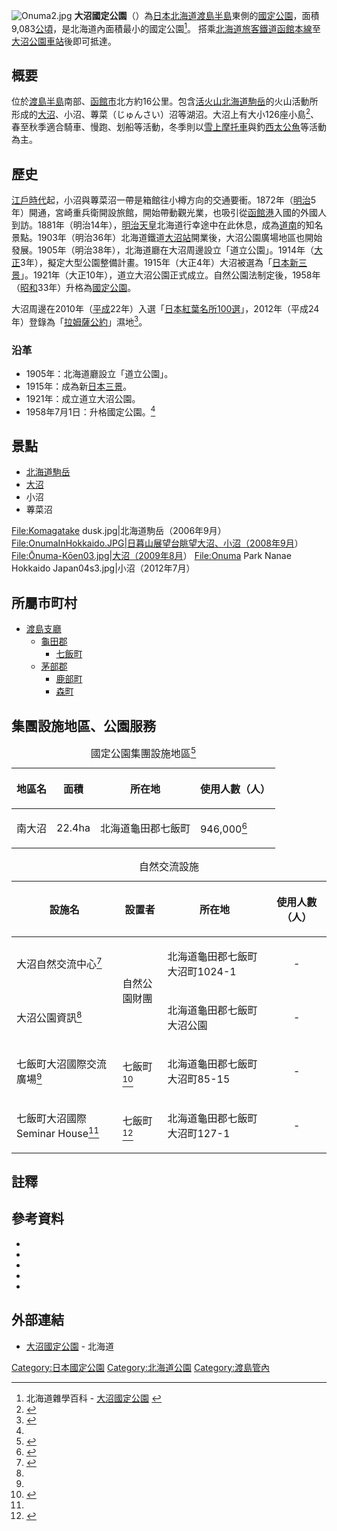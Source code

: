 {{Infobox protected area
| name            = 大沼國定公園
| alt_name        = Onuma Quasi-national Park<br>{{lang|ja|大沼国定公園}}
| iucn_category   = V
| photo           = Komagatake dusk.jpg
| photo_width     = 
| photo_caption   = 大沼與駒岳
| map             = Japan Hokkaido
| map_width       = 250
| location        = {{JPN}}[[北海道|北海道]]
| nearest_city    = 
| lat_d           = 42.0121
| long_d          = 140.671
| area            = {{convert|9083|ha|km2|sigfig=3}}<ref>{{Cite web |url=https://www.env.go.jp/park/doc/data/quasi/qnp_2.pdf |title=国定公園地種区分別面積 |year=2016 |format=PDF |publisher=[[環境省|環境省]] |accessdate=2016-08-25 |archive-date=2020-12-08 |archive-url=https://web.archive.org/web/20201208084302/https://www.env.go.jp/park/doc/data/quasi/qnp_2.pdf |dead-url=no }}</ref>
| established     = 1958年7月1日
| visitation_num  = 949,000人次
| visitation_year = 2018年
| visitation_ref  = <ref>{{Cite web |url=http://www.env.go.jp/park/doc/data/natural/data/naturalpark_6.xls |title=国定公園の利用者数（公園、年次別） |work=関連法令・各種資料 > 自然保護各種データ |publisher=環境省 |access-date=2020-10-11 |archive-date=2020-10-10 |archive-url=https://web.archive.org/web/20201010195002/http://www.env.go.jp/park/doc/data/natural/data/naturalpark_6.xls |dead-url=no }}</ref>
| governing_body  = 北海道廳
| url             = http://www.pref.hokkaido.lg.jp/ks/skn/environ/parks/onuma.htm
}} 
[[File:Onuma2.jpg|thumb]]
'''大沼國定公園'''（{{jpn|j=大沼国定公園|hg=おおぬまこくていこうえん|rm=Onuma Kokutei Kōen}}）為[[日本|日本]][[北海道|北海道]][[渡島半島|渡島半島]]東側的[[日本国定公园|國定公園]]，面積9,083[[公頃|公頃]]，是北海道內面積最小的國定公園<ref name="pucchi">北海道雜學百科 - [http://pucchi.net/hokkaido/nature/onuma.php 大沼國定公園] {{Wayback|url=http://pucchi.net/hokkaido/nature/onuma.php |date=20080512004638 }}</ref>。
搭乘[[北海道旅客鐵道|北海道旅客鐵道]][[函館本線|函館本線]]至[[大沼公園車站|大沼公園車站]]後即可抵達。

== 概要 ==
位於[[渡島半島|渡島半島]]南部、[[函館市|函館市]]北方約16公里。包含[[活火山|活火山]][[北海道駒岳|北海道駒岳]]的火山活動所形成的[[大沼_(七飯町)|大沼]]、小沼、蓴菜（じゅんさい）沼等湖沼。大沼上有大小126座小島<ref>{{Cite web |url=http://www.bousai.go.jp/kohou/kouhoubousai/h21/07/volcano.html |title=日本の火山 vol.08 北海道駒ケ岳（こまがたけ） |publisher=[[内閣府|内閣府]] |accessdate=2016-08-01 |archive-date=2020-10-12 |archive-url=https://web.archive.org/web/20201012182831/http://www.bousai.go.jp/kohou/kouhoubousai/h21/07/volcano.html |dead-url=no }}</ref>、春至秋季適合騎車、慢跑、划船等活動，冬季則以[[雪上摩托車|雪上摩托車]]與釣[[西太公魚|西太公魚]]等活動為主。

== 歷史 ==
[[江戶時代|江戶時代]]起，小沼與蓴菜沼一帶是箱館往小樽方向的交通要衝{{Sfn|交通の要衝}}。1872年（[[明治|明治]]5年）{{link-ja|札幌本道|札幌本道}}開通，宮崎重兵衛開設旅館，開始帶動觀光業，也吸引從[[函館港|函館港]]入國的外國人到訪{{Sfn|交通の要衝}}。1881年（明治14年），[[明治天皇|明治天皇]]北海道行幸途中在此休息，成為[[道南|道南]]的知名景點。1903年（明治36年）北海道鐵道[[大沼站|大沼站]]開業後，大沼公園廣場地區也開始發展{{Sfn|大沼公園広場付近の開発}}。1905年（明治38年），北海道廳在大沼周邊設立「道立公園」。1914年（[[大正|大正]]3年），{{link-ja|本多靜六|本多静六}}擬定大型公園整備計畫。1915年（大正4年）大沼被選為「[[日本三景|日本新三景]]」。1921年（大正10年），道立大沼公園正式成立{{Sfn|道立大沼公園の誕生}}。自然公園法制定後，1958年（[[昭和|昭和]]33年）升格為[[國定公園|國定公園]]。

大沼周邊在2010年（[[平成|平成]]22年）入選「[[日本紅葉名所100選|日本紅葉名所100選]]」，2012年（平成24年）登錄為「[[拉姆薩公約|拉姆薩公約]]」濕地<ref>{{Cite web |url=http://www.env.go.jp/nature/ramsar/conv/ramsarsitej/RamsarSites_jp_web21.pdf |title=大沼 |format=PDF |work=日本のラムサール条約登録湿地 |publisher=環境省 |accessdate=2016-01-08 |archive-date=2020-12-05 |archive-url=https://web.archive.org/web/20201205152408/https://www.env.go.jp/nature/ramsar/conv/ramsarsitej/RamsarSites_jp_web21.pdf |dead-url=no }}</ref>。

=== 沿革 ===
* 1905年：北海道廳設立「道立公園」。
* 1915年：成為新[[日本三景|日本三景]]。
* 1921年：成立道立大沼公園。
* 1958年7月1日：升格國定公園。<ref name="pucchi"/>
== 景點 ==
* [[北海道駒岳|北海道駒岳]]
* [[大沼_(七飯町)|大沼]]
* 小沼
* 蓴菜沼
<gallery widths=180 heights=120>
File:Komagatake dusk.jpg|北海道駒岳（2006年9月）
File:OnumaInHokkaido.JPG|日暮山展望台眺望大沼、小沼（2008年9月）
File:Ōnuma-Kōen03.jpg|大沼（2009年8月）
File:Onuma Park Nanae Hokkaido Japan04s3.jpg|小沼（2012年7月）
</gallery>
==所屬市町村==
*[[渡島支廳|渡島支廳]]
**[[龜田郡|龜田郡]]
***[[七飯町|七飯町]]
**[[茅部郡|茅部郡]]
***[[鹿部町|鹿部町]]
***[[森町_(北海道)|森町]]
== 集團設施地區、公園服務 ==
{| class="wikitable" style="text-align:left; font-size:95%"
|+ 國定公園集團設施地區<ref>{{Cite web |url=http://www.env.go.jp/park/doc/data/quasi/qnp_7.pdf |title=国定公園集団施設地区 |year=2020 |format=PDF |publisher=環境省 |access-date=2020-10-11 |archive-date=2020-12-08 |archive-url=https://web.archive.org/web/20201208084333/http://www.env.go.jp/park/doc/data/quasi/qnp_7.pdf |dead-url=no }}</ref>
!地區名
!面積
!所在地
!使用人數（人）
|-
|南大沼||22.4ha||北海道龜田郡七飯町||946,000<ref name="集団施設地区等利用者数">{{Cite web|url=http://www.env.go.jp/park/doc/data/natural/data/naturalpark_7.xls|title=国定公園集団施設地区等利用者数|publisher=環境省|access-date=2020-10-11|archive-date=2020-12-08|archive-url=https://web.archive.org/web/20201208084338/http://www.env.go.jp/park/doc/data/natural/data/naturalpark_7.xls|dead-url=no}}</ref>
|}
{| class="wikitable" style="text-align:left; font-size:95%"
|+ 自然交流設施
!設施名
!設置者
!所在地
!使用人數（人）
|-
|大沼自然交流中心<ref name="自然ふれあい施設">{{Cite web |url=http://www.bes.or.jp/oonuma/base.html |title=主な自然ふれあい施設 |publisher=自然公園財団 |accessdate=2016-01-10 |archive-date=2016-04-19 |archive-url=https://web.archive.org/web/20160419233151/http://www.bes.or.jp/oonuma/base.html |dead-url=yes }}</ref>||rowspan="2"|自然公園財團||北海道龜田郡七飯町大沼町1024-1||<center>-</center>
|-
|大沼公園資訊<ref name="自然ふれあい施設"/>||北海道龜田郡七飯町大沼公園||<center>-</center>
|-
|七飯町大沼國際交流廣場<ref name="自然ふれあい施設"/>||七飯町<ref>{{Cite web |url=http://www2.town.nanae.hokkaido.jp/reiki_int/reiki_honbun/a046RG00000601.html |title=七飯町大沼国際交流プラザ条例 |work=七飯町例規集 |publisher=[[七飯町|七飯町]] |accessdate=2016-08-26 |archive-date=2020-10-16 |archive-url=https://web.archive.org/web/20201016123435/http://www2.town.nanae.hokkaido.jp/reiki_int/reiki_honbun/a046RG00000601.html |dead-url=no }}</ref>||北海道龜田郡七飯町大沼町85-15||<center>-</center>
|-
|七飯町大沼國際Seminar House<ref name="自然ふれあい施設"/>||七飯町<ref>{{Cite web |url=http://www2.town.nanae.hokkaido.jp/reiki_int/reiki_honbun/a046RG00000430.html |title=七飯町大沼国際セミナーハウス条例 |work=七飯町例規集 |publisher=七飯町 |accessdate=2016-08-26 |archive-date=2020-12-08 |archive-url=https://web.archive.org/web/20201208084359/http://www2.town.nanae.hokkaido.jp/reiki_int/reiki_honbun/a046RG00000430.html |dead-url=no }}</ref>||北海道龜田郡七飯町大沼町127-1||<center>-</center>
|}

== 註釋 ==
{{reflist}}

==參考資料==
* {{Cite web |url=http://www.pref.hokkaido.lg.jp/ks/skn/grp/03/oonumasisinn.pdf |title=大沼国定公園管理指針 |format=PDF |publisher=[[北海道|北海道]] |accessdate=2016-01-10 |ref={{SfnRef|管理指針}} |archive-date=2020-11-29 |archive-url=https://web.archive.org/web/20201129202902/http://www.pref.hokkaido.lg.jp/ks/skn/grp/03/oonumasisinn.pdf |dead-url=no }}
* {{Cite web |url=http://onumakouen.com/find_out/find_traffic/ |title=交通の要衝 小沼蓴菜沼付近 |publisher=七飯大沼国際観光コンベンション協会 |accessdate=2016-08-01 |ref={{SfnRef|交通の要衝}} |archive-date=2020-09-17 |archive-url=https://web.archive.org/web/20200917154959/http://onumakouen.com/find_out/find_traffic/ |dead-url=no }}
* {{Cite web |url=http://onumakouen.com/find_out/find_development/ |title=大沼公園広場付近の開発 |publisher=七飯大沼国際観光コンベンション協会 |accessdate=2016-08-01 |ref={{SfnRef|大沼公園広場付近の開発}} |archive-date=2020-01-18 |archive-url=https://web.archive.org/web/20200118020023/http://onumakouen.com/find_out/find_development/ |dead-url=no }}
* {{Cite web |url=http://onumakouen.com/find_out/find_foundation/ |title=道立大沼公園の誕生 |publisher=七飯大沼国際観光コンベンション協会 |accessdate=2016-08-01 |ref={{SfnRef|道立大沼公園の誕生}} |archive-date=2020-12-08 |archive-url=https://web.archive.org/web/20201208084428/http://onumakouen.com/find_out/find_foundation/ |dead-url=no }}
* {{Cite web |url=http://pucchi.net/hokkaido/spot_south/oonuma.php |title=大沼公園 |date=2008-03-14 |work=北海道ファンマガジン |accessdate=2016-01-08 |ref={{SfnRef|大沼公園|2008}} |archive-date=2016-10-22 |archive-url=https://web.archive.org/web/20161022070533/https://pucchi.net/hokkaido/spot_south/oonuma.php |dead-url=no }}
== 外部連結 ==
{{Commonscat|Onuma Quasi-National Park}}
* [http://www.pref.hokkaido.lg.jp/ks/skn/environ/parks/onuma.htm 大沼國定公園] {{Wayback|url=http://www.pref.hokkaido.lg.jp/ks/skn/environ/parks/onuma.htm |date=20201208084341 }} - 北海道

{{国定公园列表}}
{{DEFAULTSORT:Onemo}}

[[Category:日本國定公園|Category:日本國定公園]]
[[Category:北海道公園|Category:北海道公園]]
[[Category:渡島管內|Category:渡島管內]]